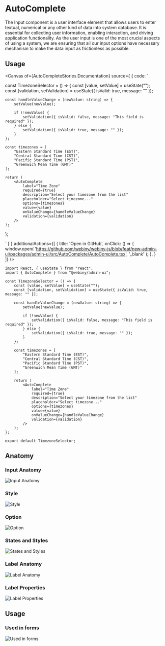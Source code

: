 

<Meta of={AutoCompleteStories} />

# AutoComplete

The Input component is a user interface element that allows users to enter textual, numerical or any other kind of data into system database. It is essential for collecting user information, enabling interaction, and driving application functionality. As the user input is one of the most crucial aspects of using a system, we are ensuring that all our input options have necessary mechanism to make the data input as frictionless as possible.

## Usage

<Canvas of={AutoCompleteStories.Documentation} source={ { code: `

const TimezoneSelector = () => {
    const [value, setValue] = useState("");
    const [validation, setValidation] = useState({ isValid: true, message: "" });

    const handleValueChange = (newValue: string) => {
        setValue(newValue);

        if (!newValue) {
            setValidation({ isValid: false, message: "This field is required" });
        } else {
            setValidation({ isValid: true, message: "" });
        }
    };

    const timezones = [
        "Eastern Standard Time (EST)",
        "Central Standard Time (CST)",
        "Pacific Standard Time (PST)",
        "Greenwich Mean Time (GMT)"
    ];

    return (
        <AutoComplete
            label="Time Zone"
            required={true}
            description="Select your timezone from the list"
            placeholder="Select timezone..."
            options={timezones}
            value={value}
            onValueChange={handleValueChange}
            validation={validation}
        />
    );
};


` } }
        additionalActions={[
            {
                title: 'Open in GitHub',
                onClick: () => {
                    window.open(
                        'https://github.com/webiny/webiny-js/blob/feat/new-admin-ui/packages/admin-ui/src/AutoComplete/AutoComplete.tsx',
                        '_blank'
                    );
                },
            }
        ]}
/>

<Controls of={AutoCompleteStories.Documentation}/>

```tsx
import React, { useState } from "react";
import { AutoComplete } from "@webiny/admin-ui";

const TimezoneSelector = () => {
    const [value, setValue] = useState("");
    const [validation, setValidation] = useState({ isValid: true, message: "" });

    const handleValueChange = (newValue: string) => {
        setValue(newValue);

        if (!newValue) {
            setValidation({ isValid: false, message: "This field is required" });
        } else {
            setValidation({ isValid: true, message: "" });
        }
    };

    const timezones = [
        "Eastern Standard Time (EST)",
        "Central Standard Time (CST)",
        "Pacific Standard Time (PST)",
        "Greenwich Mean Time (GMT)"
    ];

    return (
        <AutoComplete
            label="Time Zone"
            required={true}
            description="Select your timezone from the list"
            placeholder="Select timezone..."
            options={timezones}
            value={value}
            onValueChange={handleValueChange}
            validation={validation}
        />
    );
};

export default TimezoneSelector;
```

## Anatomy

### Input Anatomy
<img src="/images/storybook/autocomplete/input-anatomy.png" alt="Input Anatomy"/>

### Style
<img src="/images/storybook/autocomplete/style.png" alt="Style"/>

### Option
<img src="/images/storybook/autocomplete/option.png" alt="Option"/>

### States and Styles
<img src="/images/storybook/autocomplete/states-and-styles.png" alt="States and Styles"/>

### Label Anatomy
<img src="/images/storybook/autocomplete/label-anatomy.png" alt="Label Anatomy"/>

### Label Properties
<img src="/images/storybook/autocomplete/label-properties.png" alt="Label Properties"/>

## Usage

### Used in forms
<img src="/images/storybook/autocomplete/used-in-forms.png" alt="Used in forms"/>